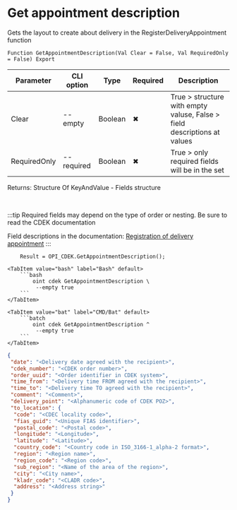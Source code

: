 ﻿---
sidebar_position: 8
description:  Gets the layout to create about delivery in the RegisterDeliveryAppointment functionСтраницы
keywords: [1C, 1С, 1С:Enterprise, 1С:Enterprise 8.3, API, Integration, Services, Exchange, OneScript, CLI, CDEK]
---


# Get appointment description
 Gets the layout to create about delivery in the RegisterDeliveryAppointment function



`Function GetAppointmentDescription(Val Clear = False, Val RequiredOnly = False) Export`

  | Parameter | CLI option | Type | Required | Description |
  |-|-|-|-|-|
  | Clear | --empty | Boolean | &#x2716; | True > structure with empty valuse, False > field descriptions at values |
  | RequiredOnly | --required | Boolean | &#x2716; | True > only required fields will be in the set |

  
  Returns:  Structure Of KeyAndValue - Fields structure

<br/>

:::tip
Required fields may depend on the type of order or nesting. Be sure to read the CDEK documentation

Field descriptions in the documentation: [Registration of delivery appointment](https://api-docs.cdek.ru/36989576.html)
:::
<br/>



```bsl title="1C:Enterprise/OneScript code example"
    Result = OPI_CDEK.GetAppointmentDescription();
```
 

 <Tabs>
  
    <TabItem value="bash" label="Bash" default>
        ```bash
            oint cdek GetAppointmentDescription \
             --empty true
        ```
    </TabItem>
  
    <TabItem value="bat" label="CMD/Bat" default>
        ```batch
            oint cdek GetAppointmentDescription ^
             --empty true
        ```
    </TabItem>
</Tabs>


```json title="Result"
{
 "date": "<Delivery date agreed with the recipient>",
 "cdek_number": "<CDEK order number>",
 "order_uuid": "<Order identifier in CDEK system>",
 "time_from": "<Delivery time FROM agreed with the recipient>",
 "time_to": "<Delivery time TO agreed with the recipient>",
 "comment": "<Comment>",
 "delivery_point": "<Alphanumeric code of CDEK POZ>",
 "to_location": {
  "code": "<CDEC locality code>",
  "fias_guid": "<Unique FIAS identifier>",
  "postal_code": "<Postal code>",
  "longitude": "<Longitude>",
  "latitude": "<Latitude>",
  "country_code": "<Country code in ISO_3166-1_alpha-2 format>",
  "region": "<Region name>",
  "region_code": "<Region code>",
  "sub_region": "<Name of the area of the region>",
  "city": "<City name>",
  "kladr_code": "<CLADR code>",
  "address": "<Address string>"
 }
}
```
